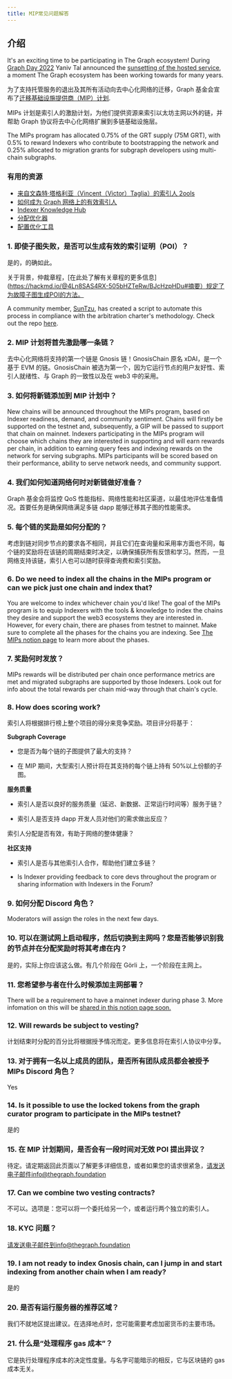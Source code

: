 ```yaml
---
title: MIP常见问题解答
---
```


## 介绍

It's an exciting time to be participating in The Graph ecosystem! During [Graph Day 2022](https://thegraph.com/graph-day/2022/) Yaniv Tal announced the [sunsetting of the hosted service](https://thegraph.com/blog/sunsetting-hosted-service/), a moment The Graph ecosystem has been working towards for many years.

为了支持托管服务的退出及其所有活动向去中心化网络的迁移，Graph 基金会宣布了[迁移基础设施提供商（MIP）计划](https://thegraph.com/blog/mips-multi-chain-indexing-incentivized-program).

MIPs 计划是索引人的激励计划，为他们提供资源来索引以太坊主网以外的链，并帮助 Graph 协议将去中心化网络扩展到多链基础设施层。

The MIPs program has allocated 0.75% of the GRT supply (75M GRT), with 0.5% to reward Indexers who contribute to bootstrapping the network and 0.25% allocated to migration grants for subgraph developers using multi-chain subgraphs.

### 有用的资源

- [来自文森特·塔格利亚（Vincent（Victor）Taglia）的索引人 2ools](https://indexer-2ools.vincenttaglia.com/#/)
- [如何成为 Graph 网络上的有效索引人](https://thegraph.com/blog/how-to-become-indexer/)
- [Indexer Knowledge Hub](https://thegraph.academy/indexers/)
- [分配优化器](https://github.com/graphprotocol/allocationopt.jl)
- [配置优化工具](https://github.com/anyblockanalytics/thegraph-allocation-optimization/)

### 1. 即使子图失败，是否可以生成有效的索引证明（POI）？

是的，的确如此。

关于背景，仲裁章程，[在此处了解有关章程的更多信息]\(https://hackmd.io/@4Ln8SAS4RX-505bHZTeRw/BJcHzpHDu#摘要）规定了为故障子图生成POI的方法。

A community member, [SunTzu](https://github.com/suntzu93), has created a script to automate this process in compliance with the arbitration charter's methodology. Check out the repo [here](https://github.com/suntzu93/get_valid_poi_subgraph).

### 2. MIP 计划将首先激励哪一条链？

去中心化网络将支持的第一个链是 Gnosis 链！GnosisChain 原名 xDAI，是一个基于 EVM 的链。GnosisChain 被选为第一个，因为它运行节点的用户友好性、索引人就绪性、与 Graph 的一致性以及在 web3 中的采用。

### 3. 如何将新链添加到 MIP 计划中？

New chains will be announced throughout the MIPs program, based on Indexer readiness, demand, and community sentiment. Chains will firstly be supported on the testnet and, subsequently, a GIP will be passed to support that chain on mainnet. Indexers participating in the MIPs program will choose which chains they are interested in supporting and will earn rewards per chain, in addition to earning query fees and indexing rewards on the network for serving subgraphs. MIPs participants will be scored based on their performance, ability to serve network needs, and community support.

### 4. 我们如何知道网络何时对新链做好准备？

Graph 基金会将监控 QoS 性能指标、网络性能和社区渠道，以最佳地评估准备情况。首要任务是确保网络满足多链 dapp 能够迁移其子图的性能需求。

### 5. 每个链的奖励是如何分配的？

考虑到链对同步节点的要求各不相同，并且它们在查询量和采用率方面也不同，每个链的奖励将在该链的周期结束时决定，以确保捕获所有反馈和学习。然而，一旦网络支持该链，索引人也可以随时获得查询费和索引奖励。

### 6. Do we need to index all the chains in the MIPs program or can we pick just one chain and index that?

You are welcome to index whichever chain you'd like! The goal of the MIPs program is to equip Indexers with the tools & knowledge to index the chains they desire and support the web3 ecosystems they are interested in. However, for every chain, there are phases from testnet to mainnet. Make sure to complete all the phases for the chains you are indexing. See [The MIPs notion page](https://thegraphfoundation.notion.site/MIPs-Home-911e1187f1d94d12b247317265f81059) to learn more about the phases.

### 7. 奖励何时发放？

MIPs rewards will be distributed per chain once performance metrics are met and migrated subgraphs are supported by those Indexers. Look out for info about the total rewards per chain mid-way through that chain's cycle.

### 8. How does scoring work?

索引人将根据排行榜上整个项目的得分来竞争奖励。项目评分将基于：

**Subgraph Coverage**

- 您是否为每个链的子图提供了最大的支持？

- 在 MIP 期间，大型索引人预计将在其支持的每个链上持有 50%以上份额的子图。

**服务质量**

- 索引人是否以良好的服务质量（延迟、新数据、正常运行时间等）服务于链？

- 索引人是否支持 dapp 开发人员对他们的需求做出反应？

索引人分配是否有效，有助于网络的整体健康？

**社区支持**

- 索引人是否与其他索引人合作，帮助他们建立多链？

- Is Indexer providing feedback to core devs throughout the program or sharing information with Indexers in the Forum?

### 9. 如何分配 Discord 角色？

Moderators will assign the roles in the next few days.

### 10. 可以在测试网上启动程序，然后切换到主网吗？您是否能够识别我的节点并在分配奖励时将其考虑在内？

是的，实际上你应该这么做。有几个阶段在 Görli 上，一个阶段在主网上。

### 11. 您希望参与者在什么时候添加主网部署？

There will be a requirement to have a mainnet indexer during phase 3. More infomation on this will be [shared in this notion page soon.](https://thegraphfoundation.notion.site/MIPs-Home-911e1187f1d94d12b247317265f81059)

### 12. Will rewards be subject to vesting?

计划结束时分配的百分比将根据授予情况而定。更多信息将在索引人协议中分享。

### 13. 对于拥有一名以上成员的团队，是否所有团队成员都会被授予 MIPs Discord 角色？

Yes

### 14. Is it possible to use the locked tokens from the graph curator program to participate in the MIPs testnet?

是的

### 15. 在 MIP 计划期间，是否会有一段时间对无效 POI 提出异议？

待定。请定期返回此页面以了解更多详细信息，或者如果您的请求很紧急，请发送电子邮件info@thegraph.foundation

### 17. Can we combine two vesting contracts?

不可以。选项是：您可以将一个委托给另一个，或者运行两个独立的索引人。

### 18. KYC 问题？

请发送电子邮件到info@thegraph.foundation

### 19. I am not ready to index Gnosis chain, can I jump in and start indexing from another chain when I am ready?

是的

### 20. 是否有运行服务器的推荐区域？

我们不就地区提出建议。在选择地点时，您可能需要考虑加密货币的主要市场。

### 21. 什么是“处理程序 gas 成本”？

它是执行处理程序成本的决定性度量。与名字可能暗示的相反，它与区块链的 gas 成本无关。
